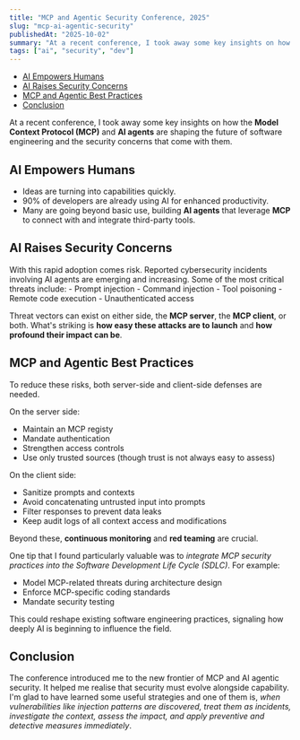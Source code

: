 ```yaml
---
title: "MCP and Agentic Security Conference, 2025"
slug: "mcp-ai-agentic-security"
publishedAt: "2025-10-02"
summary: "At a recent conference, I took away some key insights on how the Model Context Protocol (MCP) and AI agents are shaping the future of software engineering and the security concerns that come with them."
tags: ["ai", "security", "dev"]
---
```


- [AI Empowers Humans](#ai-empowers-humans)
- [AI Raises Security Concerns](#ai-raises-security-concerns)
- [MCP and Agentic Best Practices](#mcp-and-agentic-best-practices)
- [Conclusion](#conclusion)

At a recent conference, I took away some key insights on how the **Model Context Protocol (MCP)** and **AI agents** are shaping the future of software engineering and the security concerns that come with them.

## AI Empowers Humans

- Ideas are turning into capabilities quickly.
- 90% of developers are already using AI for enhanced productivity.
- Many are going beyond basic use, building **AI agents** that leverage **MCP** to connect with and integrate third-party tools.

## AI Raises Security Concerns

With this rapid adoption comes risk. Reported cybersecurity incidents involving AI agents are emerging and increasing. Some of the most critical threats include:
	- Prompt injection
	- Command injection
	- Tool poisoning
	- Remote code execution
	- Unauthenticated access

Threat vectors can exist on either side, the **MCP server**, the **MCP client**, or both. What's striking is **how easy these attacks are to launch** and **how profound their impact can be**.

## MCP and Agentic Best Practices

To reduce these risks, both server-side and client-side defenses are needed.

On the server side:
- Maintain an MCP registy
- Mandate authentication
- Strengthen access controls
- Use only trusted sources (though trust is not always easy to assess)

On the client side:
- Sanitize prompts and contexts
- Avoid concatenating untrusted input into prompts
- Filter responses to prevent data leaks
- Keep audit logs of all context access and modifications

Beyond these, **continuous monitoring** and **red teaming** are crucial.

One tip that I found particularly valuable was to *integrate MCP security practices into the Software Development Life Cycle (SDLC)*. For example:

- Model MCP-related threats during architecture design
- Enforce MCP-specific coding standards
- Mandate security testing

This could reshape existing software engineering practices, signaling how deeply AI is beginning to influence the field.

## Conclusion

The conference introduced me to the new frontier of MCP and AI agentic security. It helped me realise that security must evolve alongside capability. I'm glad to have learned some useful strategies and one of them is, *when vulnerabilities like injection patterns are discovered, treat them as incidents, investigate the context, assess the impact, and apply preventive and detective measures immediately*.
